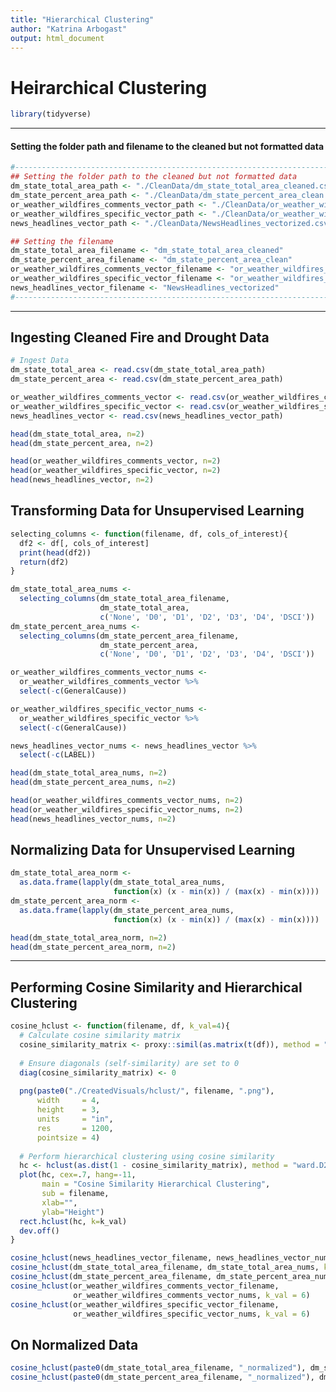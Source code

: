 ```yaml
---
title: "Hierarchical Clustering"
author: "Katrina Arbogast"
output: html_document
---
```


# Heirarchical Clustering

```r
library(tidyverse)

```

___

#### Setting the folder path and filename to the cleaned but not formatted data

```r
#-------------------------------------------------------------------------
## Setting the folder path to the cleaned but not formatted data
dm_state_total_area_path <- "./CleanData/dm_state_total_area_cleaned.csv"
dm_state_percent_area_path <- "./CleanData/dm_state_percent_area_clean.csv"
or_weather_wildfires_comments_vector_path <- "./CleanData/or_weather_wildfires_cause_comments_vectorized.csv"
or_weather_wildfires_specific_vector_path <- "./CleanData/or_weather_wildfires_specific_cause_vectorized.csv"
news_headlines_vector_path <- "./CleanData/NewsHeadlines_vectorized.csv"

## Setting the filename
dm_state_total_area_filename <- "dm_state_total_area_cleaned"
dm_state_percent_area_filename <- "dm_state_percent_area_clean"
or_weather_wildfires_comments_vector_filename <- "or_weather_wildfires_cause_comments_vectorized"
or_weather_wildfires_specific_vector_filename <- "or_weather_wildfires_specific_cause_vectorized"
news_headlines_vector_filename <- "NewsHeadlines_vectorized"
#-------------------------------------------------------------------------
```

___

## Ingesting Cleaned Fire and Drought Data

```r
# Ingest Data
dm_state_total_area <- read.csv(dm_state_total_area_path)
dm_state_percent_area <- read.csv(dm_state_percent_area_path)

or_weather_wildfires_comments_vector <- read.csv(or_weather_wildfires_comments_vector_path)
or_weather_wildfires_specific_vector <- read.csv(or_weather_wildfires_specific_vector_path)
news_headlines_vector <- read.csv(news_headlines_vector_path)
```

```r
head(dm_state_total_area, n=2)
head(dm_state_percent_area, n=2)

head(or_weather_wildfires_comments_vector, n=2)
head(or_weather_wildfires_specific_vector, n=2)
head(news_headlines_vector, n=2)
```



## Transforming Data for Unsupervised Learning 

```r
selecting_columns <- function(filename, df, cols_of_interest){
  df2 <- df[, cols_of_interest]
  print(head(df2))
  return(df2)
}
```

```r
dm_state_total_area_nums <-
  selecting_columns(dm_state_total_area_filename,
                    dm_state_total_area,
                    c('None', 'D0', 'D1', 'D2', 'D3', 'D4', 'DSCI'))
dm_state_percent_area_nums <-
  selecting_columns(dm_state_percent_area_filename,
                    dm_state_percent_area,
                    c('None', 'D0', 'D1', 'D2', 'D3', 'D4', 'DSCI'))

or_weather_wildfires_comments_vector_nums <- 
  or_weather_wildfires_comments_vector %>% 
  select(-c(GeneralCause))

or_weather_wildfires_specific_vector_nums <-
  or_weather_wildfires_specific_vector %>% 
  select(-c(GeneralCause))

news_headlines_vector_nums <- news_headlines_vector %>% 
  select(-c(LABEL))

```

```r
head(dm_state_total_area_nums, n=2)
head(dm_state_percent_area_nums, n=2)

head(or_weather_wildfires_comments_vector_nums, n=2)
head(or_weather_wildfires_specific_vector_nums, n=2)
head(news_headlines_vector_nums, n=2)
```


## Normalizing Data for Unsupervised Learning

```r
dm_state_total_area_norm <-
  as.data.frame(lapply(dm_state_total_area_nums,
                       function(x) (x - min(x)) / (max(x) - min(x))))
dm_state_percent_area_norm <-
  as.data.frame(lapply(dm_state_percent_area_nums,
                       function(x) (x - min(x)) / (max(x) - min(x))))
```

```r
head(dm_state_total_area_norm, n=2)
head(dm_state_percent_area_norm, n=2)
```

___



## Performing Cosine Similarity and Hierarchical Clustering




```r
cosine_hclust <- function(filename, df, k_val=4){
  # Calculate cosine similarity matrix
  cosine_similarity_matrix <- proxy::simil(as.matrix(t(df)), method = "cosine")
  
  # Ensure diagonals (self-similarity) are set to 0
  diag(cosine_similarity_matrix) <- 0
  
  png(paste0("./CreatedVisuals/hclust/", filename, ".png"), 
      width     = 4,
      height    = 3,
      units     = "in",
      res       = 1200,
      pointsize = 4)
  
  # Perform hierarchical clustering using cosine similarity
  hc <- hclust(as.dist(1 - cosine_similarity_matrix), method = "ward.D2")
  plot(hc, cex=.7, hang=-11, 
       main = "Cosine Similarity Hierarchical Clustering", 
       sub = filename,
       xlab="",
       ylab="Height")
  rect.hclust(hc, k=k_val)
  dev.off()
}
```

```r
cosine_hclust(news_headlines_vector_filename, news_headlines_vector_nums, k_val=5)
cosine_hclust(dm_state_total_area_filename, dm_state_total_area_nums, k_val=2)
cosine_hclust(dm_state_percent_area_filename, dm_state_percent_area_nums, k_val=2)
cosine_hclust(or_weather_wildfires_comments_vector_filename, 
              or_weather_wildfires_comments_vector_nums, k_val = 6)
cosine_hclust(or_weather_wildfires_specific_vector_filename,
              or_weather_wildfires_specific_vector_nums, k_val = 6)
```


## On Normalized Data



```r
cosine_hclust(paste0(dm_state_total_area_filename, "_normalized"), dm_state_total_area_norm, k_val=2)
cosine_hclust(paste0(dm_state_percent_area_filename, "_normalized"), dm_state_percent_area_norm, k_val=2)
```
